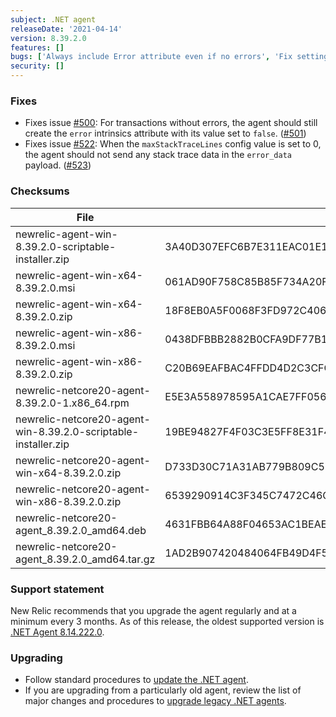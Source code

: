 ```yaml
---
subject: .NET agent
releaseDate: '2021-04-14'
version: 8.39.2.0
features: []
bugs: ['Always include Error attribute even if no errors', 'Fix setting to disable stack traces']
security: []
---
```


### Fixes

* Fixes issue [#500](https://github.com/newrelic/newrelic-dotnet-agent/issues/500): For transactions without errors, the agent should still create the `error` intrinsics attribute with its value set to `false`. ([#501](https://github.com/newrelic/newrelic-dotnet-agent/pull/501))
* Fixes issue [#522](https://github.com/newrelic/newrelic-dotnet-agent/issues/522): When the `maxStackTraceLines` config value is set to 0, the agent should not send any stack trace data in the `error_data` payload. ([#523](https://github.com/newrelic/newrelic-dotnet-agent/pull/523))

### Checksums

| File                                                           | SHA - 256  Hash                                                  |
| -------------------------------------------------------------- | ---------------------------------------------------------------- |
| newrelic-agent-win-8.39.2.0-scriptable-installer.zip           | 3A40D307EFC6B7E311EAC01E143AC04CAAD122E3B37A2FF9A34FF5FE7E104176 |
| newrelic-agent-win-x64-8.39.2.0.msi                            | 061AD90F758C85B85F734A20F73C0A17388C3B5529428A132B545759DE214D25 |
| newrelic-agent-win-x64-8.39.2.0.zip                            | 18F8EB0A5F0068F3FD972C406562173061FB4939C6F6CC46887804BF1CDF6331 |
| newrelic-agent-win-x86-8.39.2.0.msi                            | 0438DFBBB2882B0CFA9DF77B11F2065C98C03903D460786A439CCC5CFD087660 |
| newrelic-agent-win-x86-8.39.2.0.zip                            | C20B69EAFBAC4FFDD4D2C3CFCB4C48490E4E2A933D477E470705698763FCADEF |
| newrelic-netcore20-agent-8.39.2.0-1.x86_64.rpm                 | E5E3A558978595A1CAE7FF0561F058C6EDA4C2DE50AEDFBF60AF2643EC251B82 |
| newrelic-netcore20-agent-win-8.39.2.0-scriptable-installer.zip | 19BE94827F4F03C3E5FF8E31F47E1E0EE754F1C43E51AFD22536BB3D848934F0 |
| newrelic-netcore20-agent-win-x64-8.39.2.0.zip                  | D733D30C71A31AB779B809C52BB86289752E7A264B57D1BC1975DAFA95311803 |
| newrelic-netcore20-agent-win-x86-8.39.2.0.zip                  | 6539290914C3F345C7472C46C3AF0D39741D0616D3E200E51C335C05EF6FE538 |
| newrelic-netcore20-agent_8.39.2.0_amd64.deb                    | 4631FBB64A88F04653AC1BEAEDE32BA22666F6CA3866FA1291292B2C6342C1AE |
| newrelic-netcore20-agent_8.39.2.0_amd64.tar.gz                 | 1AD2B907420484064FB49D4F540423287B43A3B90E97C9DD0FFE51FDB142D233 |

### Support statement

New Relic recommends that you upgrade the agent regularly and at a minimum every 3 months. As of this release, the oldest supported version is [.NET Agent 8.14.222.0](/docs/release-notes/agent-release-notes/net-release-notes/net-agent-8142220).

### Upgrading

* Follow standard procedures to [update the .NET agent](/docs/agents/net-agent/installation-configuration/update-net-agent).
* If you are upgrading from a particularly old agent, review the list of major changes and procedures to [upgrade legacy .NET agents](/docs/agents/net-agent/troubleshooting/upgrade-legacy-net-agents).
